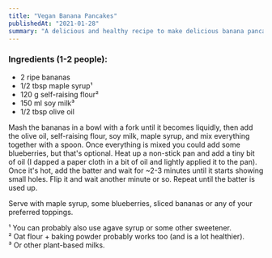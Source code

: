 ```yaml
---
title: "Vegan Banana Pancakes"
publishedAt: "2021-01-28"
summary: "A delicious and healthy recipe to make delicious banana pancakes"
---
```


### Ingredients (1-2 people):  

- 2 ripe bananas
- 1/2 tbsp maple syrup¹
- 120 g self-raising flour²
- 150 ml soy milk³
- 1/2 tbsp olive oil

Mash the bananas in a bowl with a fork until it becomes liquidly, then add the
olive oil, self-raising flour, soy milk, maple syrup, and mix everything
together with a spoon. Once everything is mixed you could add some blueberries,
but that's optional. Heat up a non-stick pan and add a tiny bit of oil (I dapped
a paper cloth in a bit of oil and lightly applied it to the pan). Once it's hot,
add the batter and wait for ~2-3 minutes until it starts showing small holes.
Flip it and wait another minute or so. Repeat until the batter is used up.

Serve with maple syrup, some blueberries, sliced bananas or any of your
preferred toppings.

¹ You can probably also use agave syrup or some other sweetener.  
² Oat flour + baking powder probably works too (and is a lot healthier).  
³ Or other plant-based milks.

